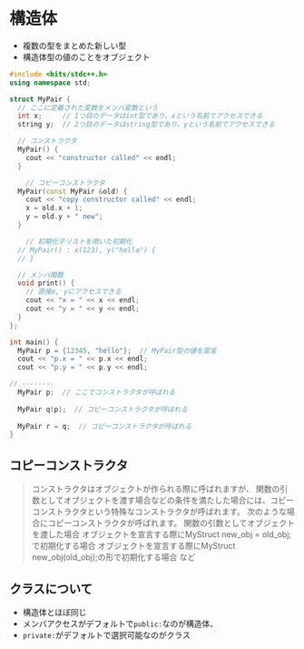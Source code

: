 # 構造体
- 複数の型をまとめた新しい型
- 構造体型の値のことをオブジェクト

```cpp showLineNumbers
#include <bits/stdc++.h>
using namespace std;

struct MyPair {
  // ここに定義された変数をメンバ変数という
  int x;     // 1つ目のデータはint型であり、xという名前でアクセスできる
  string y;  // 2つ目のデータはstring型であり、yという名前でアクセスできる

  // コンストラクタ
  MyPair() {
    cout << "constructor called" << endl;
  }

    // コピーコンストラクタ
  MyPair(const MyPair &old) {
    cout << "copy constructor called" << endl;
    x = old.x + 1;
    y = old.y + " new";
  }

    // 初期化子リストを用いた初期化
  // MyPair() : x(123), y("hello") {
  // }

  // メンバ関数
  void print() {
    // 直接x, yにアクセスできる
    cout << "x = " << x << endl;
    cout << "y = " << y << endl;
  }
};

int main() {
  MyPair p = {12345, "hello"};  // MyPair型の値を宣言
  cout << "p.x = " << p.x << endl;
  cout << "p.y = " << p.y << endl;

// --------　
  MyPair p;  // ここでコンストラクタが呼ばれる
 
  MyPair q(p);  // コピーコンストラクタが呼ばれる
 
  MyPair r = q;  // コピーコンストラクタが呼ばれる
}

```
## コピーコンストラクタ

> コンストラクタはオブジェクトが作られる際に呼ばれますが、 関数の引数としてオブジェクトを渡す場合などの条件を満たした場合には、コピーコンストラクタという特殊なコンストラクタが呼ばれます。
次のような場合にコピーコンストラクタが呼ばれます。
関数の引数としてオブジェクトを渡した場合
オブジェクトを宣言する際にMyStruct new_obj = old_obj;で初期化する場合
オブジェクトを宣言する際にMyStruct new_obj(old_obj);の形で初期化する場合
など

## クラスについて
- 構造体とほぼ同じ
- メンバアクセスがデフォルトで`public:`なのが構造体、
- `private:`がデフォルトで選択可能なのがクラス
